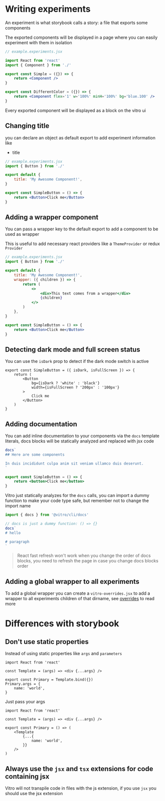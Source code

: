 # Writing experiments

An experiment is what storybook calls a story: a file that exports some components

The exported components will be displayed in a page where you can easily experiment with them in isolation

```jsx
// example.experiments.jsx

import React from 'react'
import { Component } from './'

export const Simple = ({}) => {
    return <Component />
}

export const DifferentColor = ({}) => {
    return <Component flex='1' w='100%' minH='100%' bg='blue.100' />
}
```

Every exported component will be displayed as a block on the vitro ui

## Changing title

you can declare an object as default export to add experiment information like

-   title

```jsx
// example.experiments.jsx
import { Button } from './'

export default {
    title: 'My Awesome Component!',
}

export const SimpleButton = () => {
    return <Button>Click me</Button>
}
```

## Adding a wrapper component

You can pass a wrapper key to the default export to add a component to be used as wrapper

This is useful to add necessary react providers like a `ThemeProvider` or redux `Provider`

```jsx
// example.experiments.jsx
import { Button } from './'

export default {
    title: 'My Awesome Component!',
    wrapper: ({ children }) => {
        return (
            <>
                <div>This text comes from a wrapper</div>
                {children}
            </>
        )
    },
}

export const SimpleButton = () => {
    return <Button>Click me</Button>
}
```

## Detecting dark mode and full screen status

You can use the `isDark` prop to detect if the dark mode switch is active

```tsx
export const SimpleButton = ({ isDark, isFullScreen }) => {
    return (
        <Button
            bg={isDark ? 'white' : 'black'}
            width={isFullScreen ? '200px' : '100px'}
        >
            Click me
        </Button>
    )
}
```

## Adding documentation

You can add inline documentation to your components via the `docs` template literals, docs blocks will be statically analyzed and replaced with jsx code

```jsx
docs`
## Here are some components

In duis incididunt culpa anim sit veniam ullamco duis deserunt.
`

export const SimpleButton = () => {
    return <button>Click me</button>
}
```

Vitro just statically analyzes for the `docs` calls, you can import a dummy function to make your code type safe, but remember not to change the import name

```ts
import { docs } from '@vitro/cli/docs'

// docs is just a dummy function: () => {}
docs`
# hello

# paragraph
`
```

> React fast refresh won't work when you change the order of docs blocks, you need to refresh the page in case you change docs blocks order

## Adding a global wrapper to all experiments

To add a global wrapper you can create a `vitro-overrides.jsx` to add a wrapper to all experiments children of that dirname, see [overrides](/basics/overrides) to read more

# Differences with storybook

## Don't use static properties

Instead of using static properties like `args` and `parameters`

```tsx
import React from 'react'

const Template = (args) => <div {...args} />

export const Primary = Template.bind({})
Primary.args = {
    name: 'world',
}
```

Just pass your args

```tsx
import React from 'react'

const Template = (args) => <div {...args} />

export const Primary = () => (
    <Template
        {...{
            name: 'world',
        }}
    />
)
```

## Always use the `jsx` and `tsx` extensions for code containing jsx

Vitro will not transpile code in files with the js extension, if you use `jsx` you should use the jsx extension
